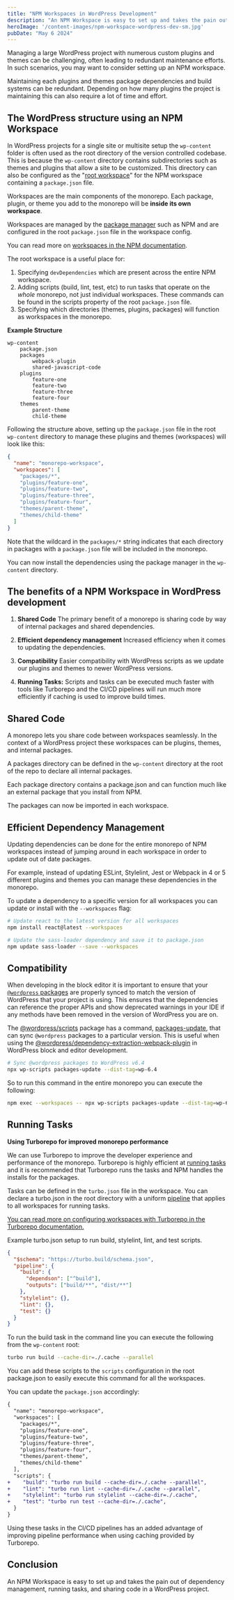 ```yaml
---
title: "NPM Workspaces in WordPress Development"
description: "An NPM Workspace is easy to set up and takes the pain out of dependency management, running tasks, and sharing code in a WordPress project."
heroImage: '/content-images/npm-workspace-wordpress-dev-sm.jpg'
pubDate: "May 6 2024"
---
```


Managing a large WordPress project with numerous custom plugins and themes can be challenging, often leading to redundant maintenance efforts. In such scenarios, you may want to consider setting up an NPM workspace.

Maintaining each plugins and themes package dependencies and build systems can be redundant. Depending on how many plugins the project is maintaining this can also require a lot of time and effort.


<InfoBox paragraphStyles="font-weight: 700" content="An NPM workspace can help to manage and maintain dependencies, share code, ensure compatibility with WP versions, and run tasks in a WordPress project with a large collection of plugins, themes, and internal packages." />

## The WordPress structure using an NPM Workspace

In WordPress projects for a single site or multisite setup the `wp-content` folder is often used as the root directory of the version controlled codebase. This is because the `wp-content` directory contains subdirectories such as themes and plugins that allow a site to be customized. This directory can also be configured as the "[root workspace](https://turbo.build/repo/docs/handbook/what-is-a-monorepo#the-root-workspace)" for the NPM workspace containing a `package.json` file.

Workspaces are the main components of the monorepo. Each package, plugin, or theme you add to the monorepo will be **inside its own workspace**.

Workspaces are managed by the [package manager](https://turbo.build/repo/docs/handbook/package-installation) such as NPM and are configured in the root `package.json` file in the workspace config.

You can read more on [workspaces in the NPM documentation](https://docs.npmjs.com/cli/v8/using-npm/workspaces#description).

The root workspace is a useful place for:

1. Specifying `devDependencies` which are present across the entire NPM workspace.
2. Adding scripts (build, lint, test, etc) to run tasks that operate on the *whole* monorepo, not just individual workspaces. These commands can be found in the scripts property of the root `package.json` file.
3. Specifying which directories (themes, plugins, packages) will function as workspaces in the monorepo.

**Example Structure**

```
wp-content
    package.json
    packages
        webpack-plugin
        shared-javascript-code
    plugins
        feature-one
        feature-two
        feature-three
        feature-four
    themes
        parent-theme
        child-theme
```

Following the structure above, setting up the `package.json` file in the root `wp-content` directory to manage these plugins and themes (workspaces) will look like this:

```json
{
  "name": "monorepo-workspace",
  "workspaces": [
    "packages/*",
    "plugins/feature-one",
    "plugins/feature-two",
    "plugins/feature-three",
    "plugins/feature-four",
    "themes/parent-theme",
    "themes/child-theme"
  ]
}
```

Note that the wildcard in the `packages/*` string indicates that each directory in packages with a `package.json` file will be included in the monorepo.

You can now install the dependencies using the package manager in the `wp-content` directory.

## The benefits of a NPM Workspace in WordPress development

1. **Shared Code**
   The primary benefit of a monorepo is sharing code by way of internal packages and shared dependencies.

2. **Efficient dependency management**
   Increased efficiency when it comes to updating the dependencies.

3. **Compatibility** 
   Easier compatibility with WordPress scripts as we update our plugins and themes to newer WordPress versions.

4. **Running Tasks:**
   Scripts and tasks can be executed much faster with tools like Turborepo and the CI/CD pipelines will run much more efficiently if caching is used to improve build times.

## Shared Code

A monorepo lets you share code between workspaces seamlessly. In the context of a WordPress project these workspaces can be plugins, themes, and internal packages.

A packages directory can be defined in the `wp-content` directory at the root of the repo to declare all internal packages.

Each package directory contains a package.json and can function much like an external package that you install from NPM.

The packages can now be imported in each workspace.

## Efficient Dependency Management

Updating dependencies can be done for the entire monorepo of NPM workspaces instead of jumping around in each workspace in order to update out of date packages.

For example, instead of updating ESLint, Stylelint, Jest or Webpack in 4 or 5 different plugins and themes you can manage these dependencies in the monorepo.

To update a dependency to a specific version for all workspaces you can update or install with the `--workspaces` flag:

```sh
# Update react to the latest version for all workspaces
npm install react@latest --workspaces

# Update the sass-loader dependency and save it to package.json
npm update sass-loader --save --workspaces
```

## Compatibility

When developing in the block editor it is important to ensure that your [`@wordpress` packages](https://developer.wordpress.org/block-editor/reference-guides/packages/) are properly synced to match the version of WordPress that your project is using. This ensures that the dependencies can reference the proper APIs and show deprecated warnings in your IDE if any methods have been removed in the version of WordPress you are on.

The [@wordpress/scripts](https://developer.wordpress.org/block-editor/reference-guides/packages/packages-scripts/) package has a command, [packages-update](https://developer.wordpress.org/block-editor/reference-guides/packages/packages-scripts/#packages-update), that can sync `@wordpress` packages to a particular version. This is useful when using the [@wordpress/dependency-extraction-webpack-plugin](https://developer.wordpress.org/block-editor/reference-guides/packages/packages-dependency-extraction-webpack-plugin/) in WordPress block and editor development.

```sh
# Sync @wordpress packages to WordPress v6.4
npx wp-scripts packages-update --dist-tag=wp-6.4
```
So to run this command in the entire monorepo you can execute the following:

```sh
npm exec --workspaces -- npx wp-scripts packages-update --dist-tag=wp-6.4
```

## Running Tasks

**Using Turborepo for improved monorepo performance**

We can use Turborepo to improve the developer experience and performance of the monorepo. Turborepo is highly efficient at [running tasks](https://turbo.build/repo/docs/core-concepts/monorepos/running-tasks) and it is recommended that Turborepo runs the tasks and NPM handles the installs for the packages. 

Tasks can be defined in the `turbo.json` file in the workspace. You can declare a turbo.json in the root directory with a uniform [pipeline](https://turbo.build/repo/docs/reference/configuration#pipeline) that applies to all workspaces for running tasks.

[You can read more on configuring workspaces with Turborepo in the Turborepo documentation.](https://turbo.build/repo/docs/core-concepts/monorepos/configuring-workspaces)

Example turbo.json setup to run build, stylelint, lint, and test scripts.

```json
{
  "$schema": "https://turbo.build/schema.json",
  "pipeline": {
    "build": {
      "dependson": ["^build"],
      "outputs": ["build/**", "dist/**"]
    },
    "stylelint": {},
    "lint": {},
    "test": {}
  }
}
```

To run the build task in the command line you can execute the following from the `wp-content` root:

```sh
turbo run build --cache-dir=./.cache --parallel
```

You can add these scripts to the `scripts` configuration in the root package.json to easily execute this command for all the workspaces.

You can update the `package.json` accordingly: 

```diff
{
  "name": "monorepo-workspace",
  "workspaces": [
    "packages/*",
    "plugins/feature-one",
    "plugins/feature-two",
    "plugins/feature-three",
    "plugins/feature-four",
    "themes/parent-theme",
    "themes/child-theme"
  ],
  "scripts": {
+    "build": "turbo run build --cache-dir=./.cache --parallel",
+    "lint": "turbo run lint --cache-dir=./.cache --parallel",
+    "stylelint": "turbo run stylelint --cache-dir=./.cache",
+    "test": "turbo run test --cache-dir=./.cache",
  }
}
```

Using these tasks in the CI/CD pipelines has an added advantage of improving pipeline performance when using caching provided by Turborepo.
## Conclusion

An NPM Workspace is easy to set up and takes the pain out of dependency management, running tasks, and sharing code in a WordPress project.
